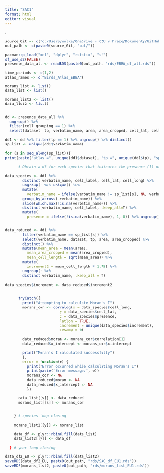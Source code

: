 ```yaml
---
title: "SAC1"
format: html
editor: visual
---
```


.

```r
source_Git <- c("c:/Users/wolke/OneDrive - CZU v Praze/Dokumenty/GitHub/BEAST_General_Procedures/Project_Frieda/StaticPredictors/")
out_path <- c(paste0(source_Git, "out/"))

pacman::p_load("ncf", "dplyr", "rstatix", "sf")
sf_use_s2(FALSE)
presence_data_all <- readRDS(paste0(out_path, "rds/EBBA_df_all.rds"))

time_periods <- c(1,2)
atlas_names <- c("Birds_Atlas_EBBA")

morans_list <- list()
data_list <- list()

morans_list2 <- list()
data_list2 <- list()


dd <- presence_data_all %>% 
  ungroup() %>% 
  filter(cell_grouping == 1) %>% 
  select(dataset, tp, verbatim_name, area, area_cropped, cell_lat, cell_long, cell_label)
     
dd1 <- dd %>% filter(tp == 1) %>% ungroup() %>% distinct() 
sp_list <- unique(dd1$verbatim_name)
    
for (s in seq_along(sp_list)){  
print(paste("atlas =", unique(dd1$dataset), "tp =", unique(dd1$tp), "sp = ", sp_list[s], "N = ", s, "/", length(sp_list)))
      
      # Obtain a df for each species that indicates the presence (1) or absence (0) of the species
      
data_species <- dd1 %>% 
        distinct(verbatim_name, cell_label, cell_lat, cell_long) %>% 
        ungroup() %>% unique() %>%
        mutate(
          verbatim_name = ifelse(verbatim_name != sp_list[s], NA, verbatim_name)) %>%
        group_by(across(-verbatim_name)) %>%
        slice(which.max(!is.na(verbatim_name))) %>% 
        distinct(verbatim_name, cell_label, .keep_all=T) %>%
        mutate(
          presence = ifelse(!is.na(verbatim_name), 1, 0)) %>% ungroup()
    

data_reduced <- dd1 %>% 
        filter(verbatim_name == sp_list[s]) %>% 
        select(verbatim_name, dataset, tp, area, area_cropped) %>% 
        distinct() %>% 
        mutate(mean_area = mean(area),
          mean_area_cropped = mean(area_cropped),
          mean_cell_length = sqrt(mean_area)) %>% 
        mutate(
          increment2 = mean_cell_length * 1.75) %>% 
        ungroup() %>% 
        distinct(verbatim_name, .keep_all = T)
      
data_species$increment <- data_reduced$increment2
          
        
      tryCatch({
        print("Attempting to calculate Moran's I")
        morans_cor <- correlog(x = data_species$cell_long, 
                         y = data_species$cell_lat, 
                         z = data_species$presence, 
                         latlon = TRUE, 
                         increment = unique(data_species$increment), 
                         resamp = 0)
  
        data_reduced$moran <- morans_cor$correlation[1]
        data_reduced$x_intercept <- morans_cor$x.intercept
  
        print("Moran's I calculated successfully")
        }, 
        error = function(e) {
          print("Error occurred while calculating Moran's I")
          print(paste("Error message:", e))
          morans_cor <- NA
          data_reduced$moran <- NA
          data_reduced$x_intercept <- NA
          })
      
      data_list[[s]] <- data_reduced
      morans_list[[s]] <- morans_cor 
      

    } # species loop closing
    
    morans_list2[[y]] <- morans_list
    
    data_df <- plyr::rbind.fill(data_list)
    data_list2[[y]] <- data_df
  
  } # year loop closing

data_df2_EU <- plyr::rbind.fill(data_list2)
saveRDS(data_df2_EU, paste0(out_path, "rds/SAC_df_EU1.rds"))
saveRDS(morans_list2, paste0(out_path, "rds/morans_list_EU1.rds"))

```